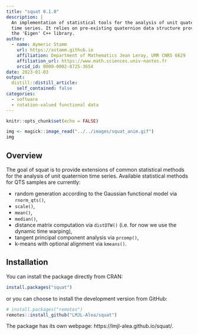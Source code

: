 ```yaml
---
title: "squat 0.1.0"
description: |
  An implementation of statistical tools for the analysis of unit quaternion 
  time series. It relies on pre-existing quaternion data structure provided by 
  the 'Eigen' C++ library.
author:
  - name: Aymeric Stamm
    url: https://astamm.github.io
    affiliation: Department of Mathematics Jean Leray, UMR CNRS 6629
    affiliation_url: https://www.math.sciences.univ-nantes.fr
    orcid_id: 0000-0002-8725-3654
date: 2023-01-03
output:
  distill::distill_article:
    self_contained: false
categories:
  - software
  - rotation-valued functional data
---
```


```r
knitr::opts_chunk$set(echo = FALSE)
```

```r
img <- magick::image_read("../../images/squat_anim.gif")
img
```

## Overview

The goal of squat is to provide extensions of common statistical methods for the
analysis of unit quaternion time series. Available statistical methods for QTS
samples are currently:

- random generation according to the Gaussian functional model via `rnorm_qts()`,
- `scale()`,
- `mean()`,
- `median()`,
- distance matrix computation via `distDTW()` (i.e. for now we use the dynamic time warping),
- tangent principal component analysis via `prcomp()`,
- k-means with optional alignment via `kmeans()`.

## Installation

You can install the package directly from CRAN:
```r
install.packages("squat")
```
or you can choose to install the development version from GitHub:
```r
# install.packages("remotes")
remotes::install_github("LMJL-Alea/squat")
```

The package has its own webpage: https://lmjl-alea.github.io/squat/.
